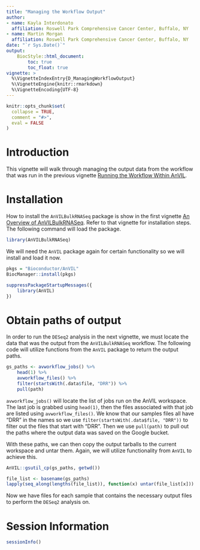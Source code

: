 ```yaml
---
title: "Managing the Workflow Output"
author:
- name: Kayla Interdonato
  affiliation: Roswell Park Comprehensive Cancer Center, Buffalo, NY
- name: Martin Morgan
  affiliation: Roswell Park Comprehensive Cancer Center, Buffalo, NY
date: "`r Sys.Date()`"
output:
    BiocStyle::html_document:
        toc: true
        toc_float: true
vignette: >
  %\VignetteIndexEntry{D_ManagingWorkflowOutput}
  %\VignetteEngine{knitr::rmarkdown}
  %\VignetteEncoding{UTF-8}
---
```


```r
knitr::opts_chunk$set(
  collapse = TRUE,
  comment = "#>",
  eval = FALSE
)
```

# Introduction

This vignette will walk through managing the output data from the workflow that
was run in the previous vignette [Running the Workflow Within
AnVIL](C_RunningTheWorkflow.html).

# Installation

How to install the `AnVILBulkRNASeq` package is show in the first vignette [An
Overview of AnVILBulkRNASeq](A_Overview.html). Refer to that vignette for
installation steps. The following command will load the package.

```r
library(AnVILBulkRNASeq)
```

We will need the `AnVIL` package again for certain functionality so we will
install and load it now.

```r
pkgs = "Bioconductor/AnVIL"
BiocManager::install(pkgs)

suppressPackageStartupMessages({
    library(AnVIL)
})
```

# Obtain paths of output

In order to run the `DESeq2` analysis in the next vignette, we must locate the
data that was the output from the `AnVILBulkRNASeq` workflow. The following code
will utilize functions from the `AnVIL` package to return the output paths.

```r
gs_paths <- avworkflow_jobs() %>% 
    head(1) %>% 
    avworkflow_files() %>%
    filter(startsWith(.data$file, "DRR")) %>% 
    pull(path)
```

`avworkflow_jobs()` will locate the list of jobs run on the AnVIL workspace.
The last job is grabbed using `head(1)`, then the files associated with that job
are listed using `avworkflow_files()`. We know that our samples files all have
"DRR" in the names so we use `filter(startsWith(.data$file, "DRR"))` to filter
out the files that start with "DRR". Then we use `pull(path)` to pull out the
paths where the output data was saved on the Google bucket.

With these paths, we can then copy the output tarballs to the current workspace
and untar them. Again, we will utilize functionality from `AnVIL` to achieve
this.

```r
AnVIL::gsutil_cp(gs_paths, getwd())

file_list <- basename(gs_paths)
lapply(seq_along(lengths(file_list)), function(x) untar(file_list[x]))
```

Now we have files for each sample that contains the necessary output files to
perform the `DESeq2` analysis on.

# Session Information

```r
sessionInfo()
```
